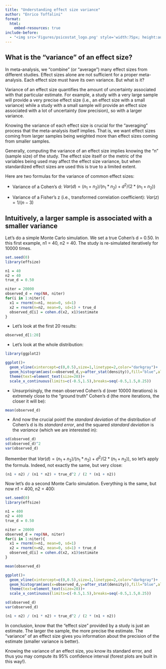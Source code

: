 ```yaml
---
title: "Understanding effect size variance"
author: "Enrico Toffalini"
format: 
  html:
    embed-resources: true
include-before:
  - "<img src='Figures/psicostat_logo.png' style='width:75px; height:auto; display:block;margin:0 auto 20px;' alt='Logo'>"
---
```


## What is the "variance" of an effect size?

In meta-analysis, we "combine" (or "average") many effect sizes from different studies. Effect sizes alone are not sufficient for a proper meta-analysis. Each effect size must have its own variance. But what is it?

Variance of an effect size quantifies the amount of uncertainty associated with that particular estimate. For example, a study with a very large sample will provide a very precise effect size (i.e., an effect size with a small variance) while a study with a small sample will provide an effect size associated with a lot of uncertainty (low precision), so with a larger variance.

Knowing the variance of each effect size is crucial for the "averaging" process that the meta-analysis itself implies. That is, we want effect sizes coming from larger samples being weighted more than effect sizes coming from smaller samples.

Generally, computing the variance of an effect size implies knowing the "n" (sample size) of the study. The effect size itself or the metric of the variables being used may affect the effect size variance, but when standardized effect sizes are used this is true to a limited extent. 

Here are two formulas for the variance of common effect sizes:

- Variance of a Cohen's d: $Var(d) = (n_1+n_2)/(n_1*n_2) + d^2/(2*(n_1+n_2))$

- Variance of a Fisher's z (i.e., transformed correlation coefficient): $Var(z) = 1/(n-3)$ 


## Intuitively, a larger sample is associated with a smaller variance

Let's do a simple Monte Carlo simulation. We set a true Cohen's d = 0.50. In this first example, n1 = 40, n2 = 40. The study is re-simulated iteratively for 10000 times.

```r
set.seed(0)
library(effsize)

n1 = 40
n2 = 40
true_d = 0.50

niter = 20000
observed_d = rep(NA, niter)
for(i in 1:niter){
  x1 = rnorm(n=n1, mean=0, sd=1)
  x2 = rnorm(n=n2, mean=0, sd=1) + true_d
  observed_d[i] = cohen.d(x2, x1)$estimate
}
```

- Let's look at the first 20 results:

```r
observed_d[1:20]
```

- Let's look at the whole distribution:

```r
library(ggplot2)

ggplot()+
  geom_vline(xintercept=c(0,0.5),size=1,linetype=2,color="darkgray")+
  geom_histogram(aes(x=observed_d,y=after_stat(density)),fill="blue",alpha=.5,binwidth=.05)+
  theme(text=element_text(size=20))+
  scale_x_continuous(limits=c(-0.5,1.5),breaks=seq(-0.5,1.5,0.25))
```

- Unsurprisingly, the mean observed Cohen's d (over 10000 iterations) is extremely close to the "ground truth" Cohen's d (the more iterations, the closer it will be):

```r
mean(observed_d)
```

- And now the crucial point! the *standard deviation* of the distribution of Cohen's d is its *standard error*, and the squared *standard deviation* is the *variance* (which we are interested in):

```r
sd(observed_d)
sd(observed_d)^2
var(observed_d)
```

Remember that $Var(d) = (n_1+n_2)/(n_1*n_2) + d^2/(2*(n_1+n_2))$, so let's apply the formula. Indeed, not exactly the same, but very close:

```r
(n1 + n2) / (n1 * n2) + true_d^2 / (2 * (n1 + n2))
```

Now let's do a second Monte Carlo simulation. Everything is the same, but now n1 = 400, n2 = 400:

```r
set.seed(0)
library(effsize)

n1 = 400
n2 = 400
true_d = 0.50

niter = 20000
observed_d = rep(NA, niter)
for(i in 1:niter){
  x1 = rnorm(n=n1, mean=0, sd=1)
  x2 = rnorm(n=n2, mean=0, sd=1) + true_d
  observed_d[i] = cohen.d(x2, x1)$estimate
}

mean(observed_d)

ggplot()+
  geom_vline(xintercept=c(0,0.5),size=1,linetype=2,color="darkgray")+
  geom_histogram(aes(x=observed_d,y=after_stat(density)),fill="blue",alpha=.5,binwidth=.05)+
  theme(text=element_text(size=20))+
  scale_x_continuous(limits=c(-0.5,1.5),breaks=seq(-0.5,1.5,0.25))

sd(observed_d)
var(observed_d)

(n1 + n2) / (n1 * n2) + true_d^2 / (2 * (n1 + n2))

```

In conclusion, know that the "effect size" provided by a study is just an estimate. The larger the sample, the more precise the estimate. The "variance" of an effect size gives you information about the precision of the estimate (smaller variance is better). 

Knowing the variance of an effect size, you know its standard error, and thus you may compute its 95% confidence interval (forest plots are built in this way!).
